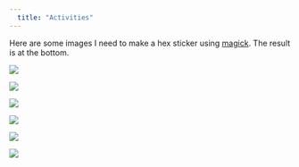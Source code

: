 ```yaml
---
  title: "Activities"
---
```

  
Here are some images I need to make a hex sticker using [magick](https://cran.r-project.org/web/packages/magick/vignettes/intro.html). The result is at the bottom. 

![](picniccloth.jpg)

![](utensils.png)

![](Rlogo.svg) 

![](lettuce.png)

![](magick-lunchinators2.png)

![](hexpractice.png)